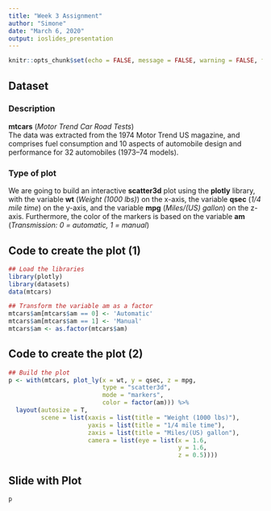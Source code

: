 ```yaml
---
title: "Week 3 Assignment"
author: "Simone"
date: "March 6, 2020"
output: ioslides_presentation
---
```


```r
knitr::opts_chunk$set(echo = FALSE, message = FALSE, warning = FALSE, fig.width = 8, fig.height = 5)
```

## Dataset

### Description
**mtcars** (*Motor Trend Car Road Tests*)  
The data was extracted from the 1974 Motor Trend US magazine, and comprises fuel consumption and 10 aspects of automobile design and performance for 32 automobiles (1973–74 models).

### Type of plot
We are going to build an interactive **scatter3d** plot using the **plotly** library, with the variable **wt** (*Weight (1000 lbs)*) on the x-axis, the variable **qsec** (*1/4 mile time*) on the y-axis, and the variable **mpg** (*Miles/(US) gallon*) on the z-axis. Furthermore, the color of the markers is based on the variable **am** (*Transmission: 0 = automatic, 1 = manual*)

## Code to create the plot (1)

```r
## Load the libraries
library(plotly)
library(datasets)
data(mtcars)

## Transform the variable am as a factor
mtcars$am[mtcars$am == 0] <- 'Automatic'
mtcars$am[mtcars$am == 1] <- 'Manual'
mtcars$am <- as.factor(mtcars$am)
```

## Code to create the plot (2)

```r
## Build the plot
p <- with(mtcars, plot_ly(x = wt, y = qsec, z = mpg,
                          type = "scatter3d",
                          mode = "markers",
                          color = factor(am))) %>%
  layout(autosize = T,
         scene = list(xaxis = list(title = "Weight (1000 lbs)"),
                      yaxis = list(title = "1/4 mile time"),
                      zaxis = list(title = "Miles/(US) gallon"),
                      camera = list(eye = list(x = 1.6,
                                               y = 1.6,
                                               z = 0.5))))
```

## Slide with Plot

```r
p
```